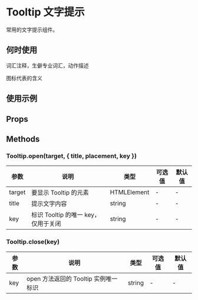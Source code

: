 # Tooltip 文字提示

常用的文字提示组件。

## 何时使用

词汇注释，生僻专业词汇，动作描述

图标代表的含义

## 使用示例

<!-- Inject Stories -->

## Props

<!-- Inject Props -->

## Methods

### Tooltip.open(target, { title, placement, key })

| 参数   | 说明                                | 类型        | 可选值 | 默认值 |
| ------ | ----------------------------------- | ----------- | ------ | ------ |
| target | 要显示 Tooltip 的元素               | HTMLElement | -      | -      |
| title  | 提示文字内容                        | string      | -      | -      |
| key    | 标识 Tooltip 的唯一 key，仅用于关闭 | string      | -      | -      |

### Tooltip.close(key)

| 参数 | 说明                                 | 类型   | 可选值 | 默认值 |
| ---- | ------------------------------------ | ------ | ------ | ------ |
| key  | open 方法返回的 Tooltip 实例唯一标识 | string | -      | -      |

